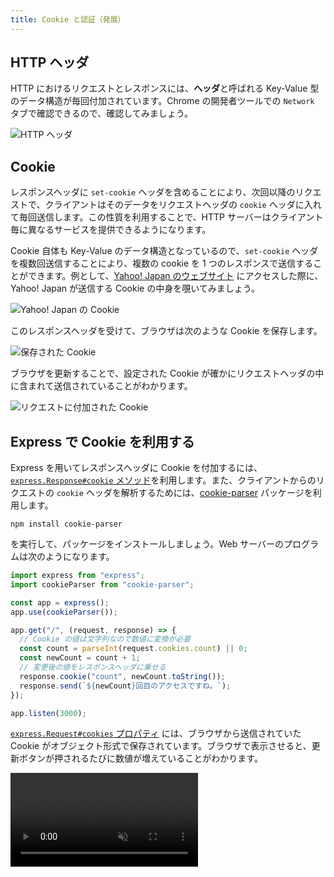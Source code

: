 ```yaml
---
title: Cookie と認証（発展）
---
```



## HTTP ヘッダ

HTTP におけるリクエストとレスポンスには、**ヘッダ**と呼ばれる Key-Value 型のデータ構造が毎回付加されています。Chrome の開発者ツールでの `Network` タブで確認できるので、確認してみましょう。

![HTTP ヘッダ](./http-headers.png)

## Cookie

レスポンスヘッダに `set-cookie` ヘッダを含めることにより、次回以降のリクエストで、クライアントはそのデータをリクエストヘッダの `cookie` ヘッダに入れて毎回送信します。この性質を利用することで、HTTP サーバーはクライアント毎に異なるサービスを提供できるようになります。

Cookie 自体も Key-Value のデータ構造となっているので、`set-cookie` ヘッダを複数回送信することにより、複数の cookie を 1 つのレスポンスで送信することができます。例として、[Yahoo! Japan のウェブサイト](https://www.yahoo.co.jp/) にアクセスした際に、Yahoo! Japan が送信する Cookie の中身を覗いてみましょう。

![Yahoo! Japan の Cookie](./yahoo-cookies.png)

このレスポンスヘッダを受けて、ブラウザは次のような Cookie を保存します。

![保存された Cookie](./saved-cookies.png)

ブラウザを更新することで、設定された Cookie が確かにリクエストヘッダの中に含まれて送信されていることがわかります。

![リクエストに付加された Cookie](./sent-cookies.png)

## Express で Cookie を利用する

Express を用いてレスポンスヘッダに Cookie を付加するには、[`express.Response#cookie` メソッド](https://expressjs.com/ja/api.html#res.cookie)を利用します。また、クライアントからのリクエストの `cookie` ヘッダを解析するためには、[cookie-parser](https://www.npmjs.com/package/cookie-parser) パッケージを利用します。

```shell
npm install cookie-parser
```

を実行して、パッケージをインストールしましょう。Web サーバーのプログラムは次のようになります。

```javascript title="main.mjs"
import express from "express";
import cookieParser from "cookie-parser";

const app = express();
app.use(cookieParser());

app.get("/", (request, response) => {
  // Cookie の値は文字列なので数値に変換が必要
  const count = parseInt(request.cookies.count) || 0;
  const newCount = count + 1;
  // 変更後の値をレスポンスヘッダに乗せる
  response.cookie("count", newCount.toString());
  response.send(`${newCount}回目のアクセスですね。`);
});

app.listen(3000);
```

[`express.Request#cookies` プロパティ](https://expressjs.com/ja/api.html#req.cookies) には、ブラウザから送信されていた Cookie がオブジェクト形式で保存されています。ブラウザで表示させると、更新ボタンが押されるたびに数値が増えていることがわかります。

<video src={cookieCounterVideo} controls muted />

プログラムの流れを整理すると、次の図のようになります。

![プログラムの流れ](./cookie-counter-timeline.png)

### 課題

- Chrome の開発者ツールを用いて、リクエストヘッダとレスポンスヘッダの内容を確認してみましょう。
- シークレットモードでページを開くと値はどうなるでしょうか。

## Cookie を用いた認証

ユーザー名とパスワードを用いて認証するタイプのアプリケーションを考えてみましょう。ユーザー名とパスワードを、そのまま Cookie に入れてしまうと、データが悪意のある第三者に奪われてしまうリスクが高まります。

このため、ログインが成功したタイミングで、クライアントに対してランダムな ID を発行し、Cookie に保存させておくことが一般的です（**セッション ID** と呼ばれる）。次回以降のアクセスでは、このセッション ID を用いて認証を行います。このフローを図にすると、次のようになります。

![セッション](./session.png)

### 課題

ユーザーが自分のユーザー名とパスワードでログインし、プロフィールを表示できるウェブアプリケーションを作成してみましょう。

`schema.prisma` は次の通りとします。

```javascript title="schema.prisma"
model User {
  id       Int    @id @default(autoincrement())
  username String @unique
  password String
}

model Session {
  id     String @id // 一意でランダムなID
  userId Int // User の ID
}
```

<ViewSource url={import.meta.url} path="_samples/profile" noCodeSandbox />
